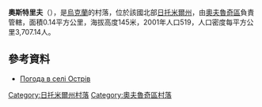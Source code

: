 {{coord|51|17|34|N|28|48|8|E|scale:30000|display=title}}

'''奧斯特里夫'''（{{lang-uk|Острів}}），是[[烏克蘭|烏克蘭]]的村落，位於該國北部[[日托米爾州|日托米爾州]]，由[[奧夫魯奇區|奧夫魯奇區]]負責管轄，面積0.14平方公里，海拔高度145米，2001年人口519，人口密度每平方公里3,707.14人。

==參考資料==
* [http://weather.in.ua/ua/zhitomirskaja/19249 Погода в селі Острів] {{Wayback|url=http://weather.in.ua/ua/zhitomirskaja/19249 |date=20160305191506 }}

{{DEFAULTSORT:Острів}}
[[Category:日托米爾州村落|Category:日托米爾州村落]]
[[Category:奧夫魯奇區村落|Category:奧夫魯奇區村落]]


{{Zhytomyr-geo-stub}}